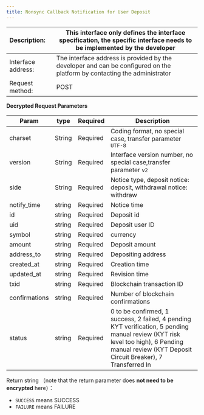 ---
title: Nonsync Callback Notification for User Deposit
---

| Description:       | This interface only defines the interface specification, the specific interface needs to be implemented by the developer |
| :----------------- | ------------------------------------------------------------ |
| Interface address: | The interface address is provided by the developer and can be configured on the platform by contacting the administrator |
| Request method:    | POST                                                         |



**Decrypted Request Parameters**

| Param         | type   | Required | Description                                                  |
| ------------- | ------ | -------- | ------------------------------------------------------------ |
| charset       | String | Required | Coding format, no special case, transfer parameter `UTF-8`   |
| version       | String | Required | Interface version number, no special case,transfer parameter `v2` |
| side          | String | Required | Notice type, deposit notice: deposit, withdrawal notice: withdraw |
| notify_time   | string | Required | Notice time                                                  |
| id            | string | Required | Deposit id                                                   |
| uid           | string | Required | Deposit user ID                                              |
| symbol        | string | Required | currency                                                     |
| amount        | string | Required | Deposit amount                                               |
| address_to    | string | Required | Depositing address                                           |
| created_at    | string | Required | Creation time                                                |
| updated_at    | string | Required | Revision time                                                |
| txid          | string | Required | Blockchain transaction ID                                    |
| confirmations | string | Required | Number of blockchain confirmations                           |
| status        | string | Required | 0 to be confirmed, 1 success, 2 failed, 4 pending KYT verification, 5 pending manual review (KYT risk level too high), 6 Pending manual review (KYT Deposit Circuit Breaker), 7 Transferred In |



Return string （note that the return parameter does **not need to be encrypted** here）：
* `SUCCESS` means SUCCESS
* `FAILURE` means FAILURE